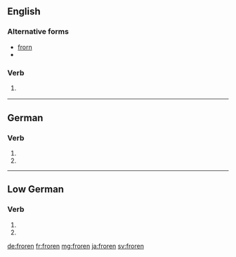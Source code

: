 ==English==

===Alternative forms===
* [[frorn]]
* {{R:Webster 1913|frorn}}

===Verb===
{{head|en}}

# {{context|rare|lang=en}} {{past participle of|freeze|lang=en}}

----

==German==

===Verb===
{{head|de|verb form}}

# {{de-verb form of|frieren|1|p|v}}
# {{de-verb form of|frieren|3|p|v}}

----

==Low German==

===Verb===
{{head|nds|verb form}}

# {{form of|Past participle|freren|lang=nds}}
# {{form of|Past participle|fresen|lang=nds}}

[[de:froren]]
[[fr:froren]]
[[mg:froren]]
[[ja:froren]]
[[sv:froren]]